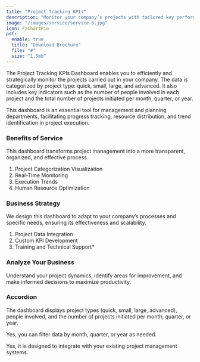 ```yaml
---
title: "Project Tracking KPIs"
description: "Monitor your company’s projects with tailored key performance indicators."
image: "/images/service/service-6.jpg"
icon: FaChartPie
pdf:
  enable: true
  title: "Download Brochure"
  file: "#"
  size: "1.5mb"
---
```


The Project Tracking KPIs Dashboard enables you to efficiently and strategically monitor the projects carried out in your company. The data is categorized by project type: quick, small, large, and advanced. It also includes key indicators such as the number of people involved in each project and the total number of projects initiated per month, quarter, or year.

This dashboard is an essential tool for management and planning departments, facilitating progress tracking, resource distribution, and trend identification in project execution.

### Benefits of Service  

This dashboard transforms project management into a more transparent, organized, and effective process.  

1. Project Categorization Visualization 
2. Real-Time Monitoring 
3. Execution Trends
4. Human Resource Optimization

### Business Strategy  

We design this dashboard to adapt to your company’s processes and specific needs, ensuring its effectiveness and scalability.  

1. Project Data Integration 
2. Custom KPI Development
3. Training and Technical Support*

### Analyze Your Business  

Understand your project dynamics, identify areas for improvement, and make informed decisions to maximize productivity.

### Accordion  

<Accordion client:load title="What data can this dashboard display?">  

The dashboard displays project types (quick, small, large, advanced), people involved, and the number of projects initiated per month, quarter, or year.  

</Accordion>  

<Accordion client:load title="Can it filter by specific periods?">  

Yes, you can filter data by month, quarter, or year as needed.  

</Accordion>  

<Accordion client:load title="Is it compatible with my current systems?">  

Yes, it is designed to integrate with your existing project management systems.  

</Accordion>
